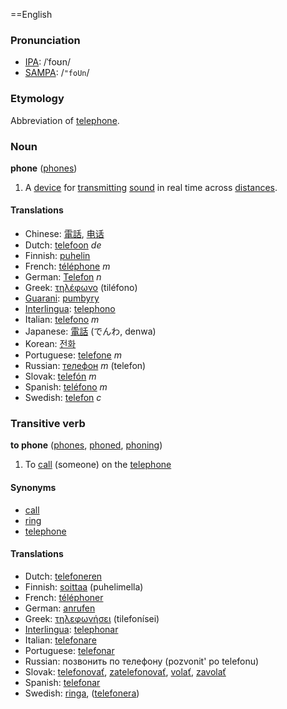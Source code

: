 ==English
===Pronunciation===
*[[IPA]]: /ˈfoʊn/
*[[SAMPA]]: /<tt>"foUn</tt>/

===Etymology===
Abbreviation of [[telephone]].

===Noun===
'''phone''' ([[phones]])

#A [[device]] for [[transmit]]ting [[sound]] in real time across [[distance]]s.

====Translations====
*Chinese: [[電話]], [[电话]]
*Dutch: [[telefoon]] ''de''
*Finnish: [[puhelin]]
*French: [[téléphone]] ''m''
*German: [[Telefon]] ''n''
*Greek: [[τηλέφωνο]] (tiléfono)
*[[Guarani]]: [[pumbyry]]
*[[Interlingua]]: [[telephono]]
*Italian: [[telefono]] ''m''
*Japanese: [[電話]] (でんわ, denwa)
*Korean: [[전화]]
*Portuguese: [[telefone]] ''m''
*Russian: [[телефон]] ''m'' (telefon)
*Slovak: [[telefón#Slovak|telefón]] ''m''
*Spanish: [[teléfono]] ''m''
*Swedish: [[telefon]] ''c''

===Transitive verb===
'''to phone''' ([[phones]], [[phoned]], [[phoning]])

# To [[call]] (someone) on the [[telephone]]

====Synonyms====
*[[call]]
*[[ring]]
*[[telephone]]

====Translations====
*Dutch: [[telefoneren]]
*Finnish: [[soittaa]] (puhelimella)
*French: [[téléphoner]]
*German: [[anrufen]]
*Greek: [[τηλεφωνήσει]] (tilefonísei)
*[[Interlingua]]: [[telephonar]]
*Italian: [[telefonare]]
*Portuguese: [[telefonar]]
*Russian: позвонить по телефону (pozvonit' po telefonu)
*Slovak: [[telefonovať]], [[zatelefonovať]], [[volať]], [[zavolať]]
*Spanish: [[telefonar]]
*Swedish: [[ringa]], ([[telefonera]])